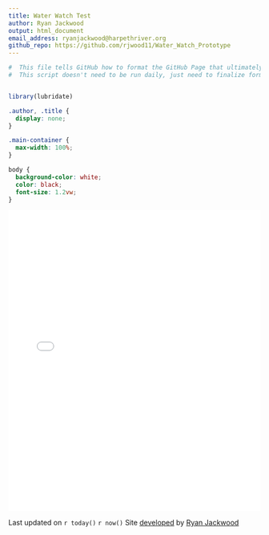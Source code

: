 ```yaml
---
title: Water Watch Test
author: Ryan Jackwood
output: html_document
email_address: ryanjackwood@harpethriver.org
github_repo: https://github.com/rjwood11/Water_Watch_Prototype
---
```


```r

#  This file tells GitHub how to format the GitHub Page that ultimately gets imported to the Harpeth website
#  This script doesn't need to be run daily, just need to finalize format when ready and it will be a static file


library(lubridate)

```

```css
.author, .title {
  display: none;
}

.main-container {
  max-width: 100%;
}

body {
  background-color: white;
  color: black;
  font-size: 1.2vw;
}
```

<iframe src="map.html" height="600px" width="100%" style="border:none;"></iframe>


Last updated on `r today()`  `r now()`
Site [developed](`r rmarkdown::metadata$github_repo`) by [Ryan Jackwood](mailto:`r rmarkdown::metadata$email_address`)
